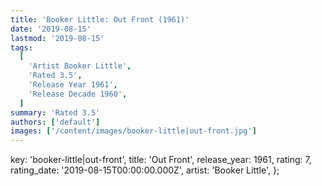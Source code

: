 ```yaml
---
title: 'Booker Little: Out Front (1961)'
date: '2019-08-15'
lastmod: '2019-08-15'
tags:
  [
    'Artist Booker Little',
    'Rated 3.5',
    'Release Year 1961',
    'Release Decade 1960',
  ]
summary: 'Rated 3.5'
authors: ['default']
images: ['/content/images/booker-little|out-front.jpg']
---
```


  key: 'booker-little|out-front',
  title: 'Out Front',
  release_year: 1961,
  rating: 7,
  rating_date: '2019-08-15T00:00:00.000Z',
  artist: 'Booker Little',
};

<MusicRating data={data} />
